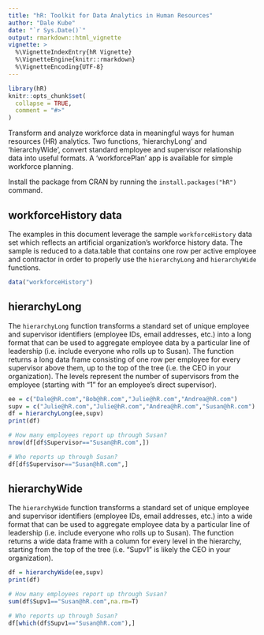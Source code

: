 ```yaml
---
title: "hR: Toolkit for Data Analytics in Human Resources"
author: "Dale Kube"
date: "`r Sys.Date()`"
output: rmarkdown::html_vignette
vignette: >
  %\VignetteIndexEntry{hR Vignette}
  %\VignetteEngine{knitr::rmarkdown}
  %\VignetteEncoding{UTF-8}
---
```


<head>
<!-- Global site tag (gtag.js) - Google Analytics -->
<script async src="https://www.googletagmanager.com/gtag/js?id=UA-110480958-3"></script>
<script>

  window.dataLayer = window.dataLayer || [];
  function gtag(){dataLayer.push(arguments);}
  gtag('js', new Date());

  gtag('config', 'UA-110480958-3');
  
</script>
</head>

```r
library(hR)
knitr::opts_chunk$set(
  collapse = TRUE,
  comment = "#>"
)
```

Transform and analyze workforce data in meaningful ways for human resources (HR) analytics. Two functions, 'hierarchyLong' and 'hierarchyWide', convert standard employee and supervisor relationship data into useful formats. A 'workforcePlan' app is available for simple workforce planning.

Install the package from CRAN by running the `install.packages("hR")` command.

## workforceHistory data

The examples in this document leverage the sample `workforceHistory` data set which reflects an artificial organization's workforce history data. The sample is reduced to a data.table that contains one row per active employee and contractor in order to properly use the `hierarchyLong` and `hierarchyWide` functions.

```r
data("workforceHistory")


```


## hierarchyLong

The `hierarchyLong` function transforms a standard set of unique employee and supervisor identifiers (employee IDs, email addresses, etc.) into a long format that can be used to aggregate employee data by a particular line of leadership (i.e. include everyone who rolls up to Susan). The function returns a long data frame consisting of one row per employee for every supervisor above them, up to the top of the tree (i.e. the CEO in your organization). The levels represent the number of supervisors from the employee (starting with "1" for an employee's direct supervisor).

```r
ee = c("Dale@hR.com","Bob@hR.com","Julie@hR.com","Andrea@hR.com")
supv = c("Julie@hR.com","Julie@hR.com","Andrea@hR.com","Susan@hR.com")
df = hierarchyLong(ee,supv)
print(df)

# How many employees report up through Susan?
nrow(df[df$Supervisor=="Susan@hR.com",])

# Who reports up through Susan?
df[df$Supervisor=="Susan@hR.com",]
```


## hierarchyWide

The `hierarchyWide` function transforms a standard set of unique employee and supervisor identifiers (employee IDs, email addresses, etc.) into a wide format that can be used to aggregate employee data by a particular line of leadership (i.e. include everyone who rolls up to Susan). The function returns a wide data frame with a column for every level in the hierarchy, starting from the top of the tree (i.e. "Supv1" is likely the CEO in your organization).

```r
df = hierarchyWide(ee,supv)
print(df)

# How many employees report up through Susan?
sum(df$Supv1=="Susan@hR.com",na.rm=T)

# Who reports up through Susan?
df[which(df$Supv1=="Susan@hR.com"),]
```
